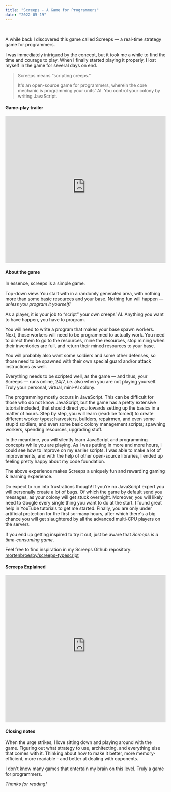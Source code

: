 ```yaml
---
title: "Screeps - A Game for Programmers"
date: "2022-05-19"
---
```


<br />

A while back I discovered this game called Screeps — a real-time strategy game for programmers.

I was immediately intrigued by the concept, but it took me a while to find the time and courage to play.
When I finally started playing it properly, I lost myself in the game for several days on end.

<BlockQuote citation="<a href='https://screeps.com/' rel='nofollow'>https://screeps.com/</a>">
  <p>Screeps means “scripting creeps.”</p>

  It's an open-source game for programmers, wherein the core mechanic is programming
  your units' AI. You control your colony by writing JavaScript.
</BlockQuote>

#### Game-play trailer

<iframe width="100%" height="460" src="https://www.youtube-nocookie.com/embed/ZboTgOajnGg"
  title="YouTube video player" frameborder="0"
  allow="accelerometer; autoplay; clipboard-write; encrypted-media; gyroscope; picture-in-picture"
  allowfullscreen></iframe>


#### About the game

In essence, screeps is a simple game.

Top-down view. You start with in a randomly generated area, with nothing more than some basic resources and your base.
Nothing fun will happen — *unless you program it yourself!*

As a player, it is your job to “script” your own creeps’ AI. Anything you want to have happen, you have to program.

You will need to write a program that makes your base spawn workers. Next, those workers will need to be programmed to actually work.
You need to direct them to go to the resources, mine the resources, stop mining when their inventories are full, and return
their mined resources to your base.

You will probably also want some soldiers and some other defenses, so those need to be spawned with their own special guard and/or attack instructions as well.

Everything needs to be scripted well, as the game — and thus, your Screeps — runs online, 24/7, i.e. also when you are not playing yourself. Truly your personal, virtual, mini-AI colony.

The programming mostly occurs in JavaScript. This can be difficult for those who do not know JavaScript, but the game has a pretty extensive tutorial included,
that should direct you towards setting up the basics in a matter of hours. Step by step, you will learn (read: be forced) to create different worker types;
harvesters, builders, repairmen, and even some stupid soldiers, and even some basic colony management scripts; spawning workers, spending resources, upgrading stuff.

In the meantime, you will silently learn JavaScript and programming concepts while you are playing. As I was putting in more and more hours,
I could see how to improve on my earlier scripts. I was able to make a lot of improvements, and with the help of other open-source libraries, I ended up feeling pretty happy about my code foundation.

The above experience makes Screeps a uniquely fun and rewarding gaming & learning experience.

Do expect to run into frustrations though! If you’re no JavaScript expert you will personally create a lot of bugs.
Of which the game by default send you messages, as your colony will get stuck overnight. Moreover, you will likely need to
Google every single thing you want to do at the start. I found great help in YouTube tutorials to get me started.
Finally, you are only under artificial protection for the first so-many hours, after which there's a big chance you will get slaughtered
by all the advanced multi-CPU players on the servers.

If you end up getting inspired to try it out, just be aware that _Screeps is a time-consuming game_.

Feel free to find inspiration in my Screeps Github repository: [mortenbroesby/screeps-typescript](https://github.com/mortenbroesby/screeps-typescript)

#### Screeps Explained

<iframe width="100%" height="460" src="https://www.youtube-nocookie.com/embed/y0rCn6Ux0Xw"
  title="YouTube video player" frameborder="0"
  allow="accelerometer; autoplay; clipboard-write; encrypted-media; gyroscope; picture-in-picture"
  allowfullscreen></iframe>

#### Closing notes

When the urge strikes, I love sitting down and playing around with the game. Figuring out what strategy to use, architecting, and everything else that comes with it.
Thinking about how to make it better, more memory-efficient, more readable - and better at dealing with opponents.

I don't know many games that entertain my brain on this level. Truly a game for programmers.

*Thanks for reading!*
